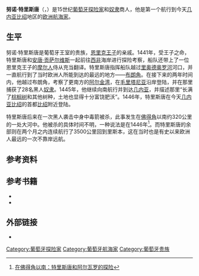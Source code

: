 '''努诺·特里斯唐'''（{{lang-pt|'''Nuno Tristão'''}}，{{bd|？||？}}）是15世纪[[葡萄牙|葡萄牙]][[探险家|探险家]]和[[奴隶|奴隶]]商人，他是第一个航行到今天[[几内亚比绍|几内亚比绍]]地区的[[欧洲|欧洲]][[航海家|航海家]]。

== 生平 ==
努诺·特里斯唐是葡萄牙王室的贵族，[[恩里克王子|恩里克王子]]的亲戚。1441年，受王子之命，特里斯唐和[[安唐·贡萨尔维斯|安唐·贡萨尔维斯]]一起前往[[西非|西非]]海岸进行探险考察，船队还带上了一位恩里克王子的[[摩尔人|摩尔人]]侍从充当翻译。特里斯唐指挥船队越过[[里奥德奥罗河|里奥德奥罗河]]河口，并一直航行到了当时欧洲人所能到达的最远的地方——[[布朗角|布朗角]]。在接下来的两年时间内，他越过布朗角，考察了更南方的[[阿尔金湾|阿尔金湾]]，在[[毛里塔尼亚|毛里塔尼亚]]沿岸登陆，并在那里捕获了28名黑人[[奴隶|奴隶]]。1445年，他继续向南航行并到达[[几内亚|几内亚]]，并描述那里“长满了[[棕榈树|棕榈树]]和其他树种，土地也显得十分富饶肥沃”。1446年，特里斯唐在今天[[几内亚比绍|几内亚比绍]]的首都[[比绍|比绍]]附近登陆。

特里斯唐后来在一次黑人袭击中身中毒箭被杀，此事发生在[[佛得角|佛得角]]以南约320公里的一处大河中。他被杀的具体时间不明，一种说法是在1446年<ref>[http://blog.stnn.cc/yhlz/Efp_Bl_1000882377.aspx 在佛得角以南：特里斯唐和阿尔瓦罗的探险]{{dead link|date=2017年11月 |bot=InternetArchiveBot |fix-attempted=yes }}</ref>。而特里斯唐的余部则在两个月之内连续航行了3500公里回到里斯本，这在当时也是有史以来欧洲人最远的一次不靠岸远航。

== 参考资料 ==
{{reflist}}
== 参考书籍 ==
*{{cite book |author=Duncan Castlereagh |title= 《Encyclopedia of Discovery and Exploration - The Great Age of Exploration》 |publisher= Aldus Books London |year= 1971 |month=  |isbn=  }}
*{{cite book |author=约瑟夫·彼得罗维奇·马吉多维奇 |title= 《世界探险史》 |publisher= 海南出版社 三环出版社 |isbn= 7-80700-114-3 |date=2006年12月}}

== 外部链接 ==
*{{geneall|325697}}{{pt}}

{{DEFAULTSORT:Tristao, Nuno}}
[[Category:葡萄牙探险家|Category:葡萄牙探险家]]
[[Category:葡萄牙航海家|Category:葡萄牙航海家]]
[[Category:葡萄牙贵族|Category:葡萄牙贵族]]